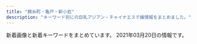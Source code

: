 ```yaml
---
title: "錦糸町・亀戸・新小岩"
description: "キーワード別にの巨乳アジアン・チャイナエステ嬢情報をまとめました。"
---
```


新着画像と新着キーワードをまとめています。
2021年03月20日の情報です。

<DmmAffiliateIns />
<KeywordTable
  shops={
    [
    {
        "keywords": {},
        "name": "Cherry",
        "station": "JR\u9326\u7cf8\u753a\u99c5\u5357\u53e3",
        "url": "http://cherry-esthe.com/",
        "img_links": [
            "http://dccompanyqoo10.cafe24.com/tiffany/images/store/store.png",
            "http://dccompanyqoo10.cafe24.com/tiffany/images/common/header.png",
            "http://dccompanyqoo10.cafe24.com/tiffany/images/top/store_bg.png"
        ]
    },
    {
        "name": "\u685c\u82b1",
        "station": "JR\u4e80\u6238\u99c5\u5317\u53e3",
        "url": "http://yukinosakura.tyo.cm/",
        "keywords": {
            "D": 24,
            "C": 18,
            "83": 6,
            "85": 12,
            "86": 12
        },
        "img_links": [
            "http://yukinosakura.tyo.cm/images/room2.jpg",
            "http://yukinosakura.tyo.cm/images/room3.jpg",
            "http://yukinosakura.a2.webnavi.work/upload/sites/72/2020/04/2020040708052353.jpg",
            "http://yukinosakura.tyo.cm/images/s_news.jpg",
            "http://yukinosakura.tyo.cm/images/room4.jpg",
            "http://yukinosakura.tyo.cm/images/mobile.jpg",
            "http://yukinosakura.a2.webnavi.work/upload/sites/72/2020/04/2020040708052434.jpg",
            "http://yukinosakura.tyo.cm/images/top.jpg",
            "http://yukinosakura.a2.webnavi.work/upload/sites/72/2020/04/2020040708052241.jpg",
            "http://yukinosakura.tyo.cm/images/s_shedule.jpg",
            "http://yukinosakura.a2.webnavi.work/upload/sites/72/2020/04/2020040708052118.jpg",
            "http://yukinosakura.a2.webnavi.work/upload/sites/72/2020/04/2020040708052456.jpg",
            "http://yukinosakura.tyo.cm/images/s_staff.jpg",
            "http://yukinosakura.tyo.cm/images/room1.jpg"
        ]
    },
    {
        "img_links": [
            "https://iyashinoizumi.com/wp-content/uploads/0731EF09-7405-4B36-8468-B17A307EB894-197x300.jpeg",
            "https://iyashinoizumi.com/wp-content/uploads/7208DC4D-6E47-49CE-B1C0-3607E54E114B.jpeg",
            "https://iyashinoizumi.com/wp-content/uploads/rin.jpg",
            "https://iyashinoizumi.com/wp-content/uploads/2019/06/50CD669B-0FFA-4734-B898-EB3D53E95C21.jpeg",
            "https://iyashinoizumi.com/wp-content/uploads/2019/06/43D6BE9C-43F6-45C2-95E5-E775CE725D67.jpeg",
            "https://iyashinoizumi.com/wp-content/uploads/0731EF09-7405-4B36-8468-B17A307EB894-e1579436226478.jpeg",
            "https://iyashinoizumi.com/wp-content/uploads/7208DC4D-6E47-49CE-B1C0-3607E54E114B-210x300.jpeg",
            "https://iyashinoizumi.com/wp-content/uploads/5AA02D30-2C43-42C1-BE02-48E5A5C27E91-226x300.jpeg",
            "https://iyashinoizumi.com/wp-content/uploads/9B89E764-B754-425D-A9AC-BB5566FA6AC4-270x300.jpeg",
            "https://iyashinoizumi.com/wp-content/uploads/2019/06/001.jpg",
            "https://iyashinoizumi.com/wp-content/uploads/9B89E764-B754-425D-A9AC-BB5566FA6AC4.jpeg",
            "https://iyashinoizumi.com/wp-content/uploads/2019/06/momoko1.jpg",
            "https://iyashinoizumi.com/wp-content/uploads/2019/06/5293C707-270F-4802-8168-1493DA07DDAE.jpeg",
            "https://iyashinoizumi.com/wp-content/uploads/5AA02D30-2C43-42C1-BE02-48E5A5C27E91.jpeg",
            "https://iyashinoizumi.com/wp-content/uploads/0731EF09-7405-4B36-8468-B17A307EB894.jpeg",
            "https://iyashinoizumi.com/wp-content/uploads/hiruwari.png",
            "https://iyashinoizumi.com/wp-content/uploads/2019/06/2DD3549C-F937-441D-B0E3-E26520ACFABD-e1559410733851.jpeg"
        ],
        "station": "JR\u9326\u7cf8\u753a\u99c5\u5317\u53e3",
        "name": "\u7652\u3057\u306e\u6cc9",
        "keywords": {
            "\u30bb\u30af\u30b7\u30fc": 2
        },
        "url": "https://iyashinoizumi.com/"
    },
    {
        "url": "http://mori.me-es.com/",
        "station": "JR\u65b0\u5c0f\u5ca9\u99c5\u5317\u53e3",
        "name": "\u68ee",
        "img_links": [
            "http://mori.me-es.com/images/index_08.jpg",
            "http://mori.me-es.com/girls/01.jpg",
            "http://mori.me-es.com/images/info_15.jpg",
            "http://mori.me-es.com/girls/02.jpg",
            "http://mori.me-es.com/girls/00.jpg",
            "http://mori.me-es.com/images/index_30.jpg",
            "http://mori.me-es.com/girls/05.jpg",
            "http://mori.me-es.com/images/index_16.jpg",
            "http://mori.me-es.com/images/index_18.jpg",
            "http://mori.me-es.com/images/rec_15.jpg",
            "http://mori.me-es.com/girls/06.jpg",
            "http://mori.me-es.com/girls/03.jpg",
            "http://mori.me-es.com/images/index_12.jpg",
            "http://mori.me-es.com/images/index_01.jpg",
            "http://mori.me-es.com/images/index_26.jpg",
            "http://mori.me-es.com/girls/04.jpg",
            "http://mori.me-es.com/images/index_24.jpg",
            "http://mori.me-es.com/images/index_19.jpg",
            "http://mori.me-es.com/images/staff_15.jpg",
            "http://mori.me-es.com/images/index_21.jpg",
            "http://mori.me-es.com/images/index_28.jpg",
            "http://mori.me-es.com/images/index_03.jpg",
            "http://mori.me-es.com/girls/04a.jpg",
            "http://mori.me-es.com/images/index_09.jpg",
            "http://mori.me-es.com/images/index_07.jpg",
            "http://mori.me-es.com/girls/07.jpg",
            "http://mori.me-es.com/images/index_25.jpg",
            "http://mori.me-es.com/images/index_15.jpg",
            "http://mori.me-es.com/images/index_13.jpg",
            "http://mori.me-es.com/images/rec.jpg",
            "http://mori.me-es.com/images/index_04.jpg",
            "http://mori.me-es.com/images/index_22.jpg",
            "http://mori.me-es.com/images/index_17.jpg",
            "http://mori.me-es.com/images/index_06.jpg",
            "http://mori.me-es.com/images/index_05.jpg",
            "http://mori.me-es.com/images/index_27.jpg",
            "http://mori.me-es.com/images/sub_28.jpg",
            "http://mori.me-es.com/images/index_02.jpg",
            "http://mori.me-es.com/images/index_20.jpg",
            "http://mori.me-es.com/girls/08.jpg",
            "http://mori.me-es.com/girls/08a.jpg",
            "http://mori.me-es.com/images/info.jpg",
            "http://mori.me-es.com/images/index_10.jpg",
            "http://mori.me-es.com/images/index_29.jpg"
        ],
        "keywords": {
            "88": 1,
            "86": 3,
            "85": 3,
            "87": 1,
            "C": 7,
            "90": 1
        }
    },
    {
        "station": "JR\u9326\u7cf8\u753a\u99c5\u5317\u53e3",
        "url": "https://kinshicho-mensesthe.net/",
        "keywords": {
            "87": 28,
            "86": 28,
            "C": 70,
            "89": 14,
            "85": 98,
            "88": 14,
            "E": 14,
            "83": 14,
            "D": 126,
            "92": 14
        },
        "img_links": [
            "https://kinshicho-mensesthe.net/staff2/yuki-l1.jpg",
            "https://kinshicho-mensesthe.net/room/1-s.jpg",
            "https://kinshicho-mensesthe.net/room/5-l.jpg",
            "https://kinshicho-mensesthe.net/staff2/sakura-l2.jpg",
            "https://kinshicho-mensesthe.net/staff2/yuki-s1.jpg",
            "https://kinshicho-mensesthe.net/staff2/moe-s1.jpg",
            "https://kinshicho-mensesthe.net/button/home.png",
            "https://kinshicho-mensesthe.net/images/footer-l.png",
            "https://kinshicho-mensesthe.net/staff2/yumi-l1.jpg",
            "https://kinshicho-mensesthe.net/room/3-s.jpg",
            "https://kinshicho-mensesthe.net/staff2/yumi-s1.jpg",
            "https://kinshicho-mensesthe.net/images/flower.png",
            "https://kinshicho-mensesthe.net/room/5-s.jpg",
            "https://kinshicho-mensesthe.net/room/2-l.jpg",
            "https://kinshicho-mensesthe.net/staff2/satomi-s1.jpg",
            "https://kinshicho-mensesthe.net/staff2/kiki-s1.jpg",
            "https://kinshicho-mensesthe.net/staff2/sora-l1.jpg",
            "https://kinshicho-mensesthe.net/room/esthe3.jpg",
            "https://kinshicho-mensesthe.net/staff2/sera-l1.jpg",
            "https://kinshicho-mensesthe.net/staff2/saki-l1.jpg",
            "https://kinshicho-mensesthe.net/mens-esthe-massage/2020/10/17/moe-s1.jpg",
            "https://kinshicho-mensesthe.net/button/blog.png",
            "https://kinshicho-mensesthe.net/room/4-l.jpg",
            "https://kinshicho-mensesthe.net/button/staff.png",
            "https://kinshicho-mensesthe.net/staff2/rui-l1.jpg",
            "https://kinshicho-mensesthe.net/images/camp.png",
            "https://kinshicho-mensesthe.net/images/qrcode.png",
            "https://kinshicho-mensesthe.net/staff2/mai-l1.jpg",
            "https://kinshicho-mensesthe.net/staff2/haruka-s1.jpg",
            "https://kinshicho-mensesthe.net/staff2/saki-s1.jpg",
            "https://kinshicho-mensesthe.net/room/esthe1.jpg",
            "https://kinshicho-mensesthe.net/mens-esthe-massage/2020/02/06/satomi-s1.jpg",
            "https://kinshicho-mensesthe.net/staff2/rika-l1.jpg",
            "https://kinshicho-mensesthe.net/staff2/rika-s1.jpg",
            "https://kinshicho-mensesthe.net/staff2/kokomi-l1.jpg",
            "https://kinshicho-mensesthe.net/room/2-s.jpg",
            "https://kinshicho-mensesthe.net/room/6-s.jpg",
            "https://kinshicho-mensesthe.net/staff2/rui-s1.jpg",
            "https://kinshicho-mensesthe.net/room/6-l.jpg",
            "https://kinshicho-mensesthe.net/images/header3.png",
            "https://kinshicho-mensesthe.net/staff2/mai-s1.jpg",
            "https://kinshicho-mensesthe.net/staff2/haruka-l1.jpg",
            "https://kinshicho-mensesthe.net/room/3-l.jpg",
            "https://kinshicho-mensesthe.net/staff2/sera-s1.jpg",
            "https://kinshicho-mensesthe.net/mens-esthe-massage/2020/02/06/sora-s1.jpg",
            "https://kinshicho-mensesthe.net/room/4-s.jpg",
            "https://kinshicho-mensesthe.net/mens-esthe-massage/2020/01/22/yuki-s1.jpg",
            "https://kinshicho-mensesthe.net/images/main-sp.jpg",
            "https://kinshicho-mensesthe.net/images/footer-r.png",
            "https://kinshicho-mensesthe.net/staff2/kiki-l1.jpg",
            "https://kinshicho-mensesthe.net/staff2/sora-s1.jpg",
            "https://kinshicho-mensesthe.net/staff2/kokomi-s1.jpg",
            "https://kinshicho-mensesthe.net/staff2/yuka-s1.jpg",
            "https://kinshicho-mensesthe.net/room/1-l.jpg",
            "https://kinshicho-mensesthe.net/images/clear.png",
            "https://kinshicho-mensesthe.net/room/esthe2.jpg",
            "https://kinshicho-mensesthe.net/staff2/sakura-s2.jpg",
            "https://kinshicho-mensesthe.net/images/main1.jpg",
            "https://kinshicho-mensesthe.net/staff2/satomi-l1.jpg"
        ],
        "name": "KIRARA"
    },
    {
        "keywords": {
            "90": 1,
            "87": 1,
            "85": 1,
            "95": 2,
            "89": 1,
            "86": 2,
            "92": 1
        },
        "name": "\u7f8e\u697d",
        "img_links": [
            "http://y-rlx.net/images/index_16.png",
            "http://y-rlx.net/girl/05.jpg",
            "http://y-rlx.net/images/rec_16.jpg",
            "http://y-rlx.net/images/staff_16.jpg",
            "http://y-rlx.net/images/index_13.jpg",
            "http://y-rlx.net/girl/09a.jpg",
            "http://y-rlx.net/images/acc_tit01.jpg",
            "http://y-rlx.net/images/index_10.jpg",
            "http://y-rlx.net/girl/03.jpg",
            "http://y-rlx.net/girl/01.jpg",
            "http://y-rlx.net/images/index_21.jpg",
            "http://y-rlx.net/images/sys_16.jpg",
            "http://y-rlx.net/images/02.png",
            "http://y-rlx.net/images/01.png",
            "http://y-rlx.net/images/line.jpg",
            "http://y-rlx.net/images/index_23.jpg",
            "http://y-rlx.net/girl/05a.jpg",
            "http://y-rlx.net/images/index_06.png",
            "http://y-rlx.net/images/index_09.jpg",
            "http://y-rlx.net/images/index_02.png",
            "http://y-rlx.net/images/sys.jpg",
            "http://y-rlx.net/images/index_12.jpg",
            "http://y-rlx.net/girl/00.jpg",
            "http://y-rlx.net/girl/07.jpg",
            "http://y-rlx.net/girl/p01.jpg",
            "http://y-rlx.net/girl/010.jpg",
            "http://y-rlx.net/images/info.png",
            "http://y-rlx.net/images/acc_16.jpg",
            "http://y-rlx.net/images/index_19.png",
            "http://y-rlx.net/girl/010a.jpg",
            "http://y-rlx.net/girl/03a.jpg",
            "http://y-rlx.net/images/index_07.png",
            "http://y-rlx.net/images/index_08.jpg",
            "http://y-rlx.net/images/rex_16.jpg",
            "http://y-rlx.net/images/acc_tit03.jpg",
            "http://y-rlx.net/images/index_11.jpg",
            "http://y-rlx.net/girl/09.jpg",
            "http://y-rlx.net/images/index_04.png",
            "http://y-rlx.net/girl/07a.jpg",
            "http://y-rlx.net/images/03.png",
            "http://y-rlx.net/images/index_14.png",
            "http://y-rlx.net/girl/08.jpg",
            "http://y-rlx.net/girl/06.jpg",
            "http://y-rlx.net/girl/02.jpg",
            "http://y-rlx.net/images/acc_tit.jpg",
            "http://y-rlx.net/images/rec.jpg"
        ],
        "url": "http://y-rlx.net/",
        "station": "JR\u65b0\u5c0f\u5ca9\u99c5\u5357\u53e3"
    },
    {
        "name": "\u3088\u308d\u3053\u3073",
        "keywords": {},
        "img_links": [
            "http://k-yorocobi.com/pic/pic2.jpg",
            "http://k-yorocobi.com/pic/pic4.jpg",
            "http://k-yorocobi.com/staff/s-emi.jpg",
            "http://k-yorocobi.com/staff/s-tika.jpg",
            "http://k-yorocobi.com/images/c-interior.png",
            "http://k-yorocobi.com/images/c-staff.png",
            "http://k-yorocobi.com/images/b-mobile.png",
            "http://k-yorocobi.com/staff/s-rina.jpg",
            "http://k-yorocobi.com/staff/s-yuyu.jpg",
            "http://k-yorocobi.com/images/bill.jpg",
            "http://k-yorocobi.com/images/c-top.png",
            "http://k-yorocobi.com/images/bar-cam.png",
            "http://k-yorocobi.com/images/bar-staff.png",
            "http://k-yorocobi.com/pic/pic1.jpg",
            "http://k-yorocobi.com/images/b-awaawa.png",
            "http://k-yorocobi.com/images/bar-pickup.png",
            "http://k-yorocobi.com/images/b-movie.png",
            "http://k-yorocobi.com/images/bar-interior.png",
            "http://k-yorocobi.com/images/bar-news.png",
            "http://k-yorocobi.com/images/footer.png",
            "http://k-yorocobi.com/pic/pic3.jpg",
            "http://k-yorocobi.com/images/b-tel.png"
        ],
        "station": "JR\u9326\u7cf8\u753a\u99c5\u5317\u53e3",
        "url": "http://k-yorocobi.com/"
    },
    {
        "url": "http://sentsubaki.asia/",
        "keywords": {},
        "name": "\u5343\u693f",
        "img_links": [
            "https://www.colorfulbox.jp/common/img/bnr/colorfulbox_bnr01.png",
            "http://sentsubaki.asia/img/img01.png"
        ],
        "station": "JR\u4e80\u6238\u99c5\u6771\u53e3"
    },
    {
        "name": "\u30b9\u30c1\u30e5\u30ef\u306e\u30b9\u30de\u30a4\u30eb",
        "keywords": {
            "C": 7
        },
        "img_links": [
            "http://kinshicho-es.xyz/images/left1_2_02.jpg",
            "http://kinshicho-es.xyz/images/g3.jpg",
            "http://kinshicho-es.xyz/images/news-tit1.jpg",
            "http://kinshicho-es.xyz/images/kanban.jpg",
            "http://kinshicho-es.xyz/images/g2.jpg",
            "http://kinshicho-es.xyz/images/top.jpg",
            "http://kinshicho-es.xyz/images/top1.jpg",
            "http://kinshicho-es.xyz/images/g5.jpg",
            "http://kinshicho-es.xyz/images/g0.jpg",
            "http://kinshicho-es.xyz/images/b2.jpg",
            "http://kinshicho-es.xyz/images/g41.jpg",
            "http://kinshicho-es.xyz/images/r1.jpg",
            "http://kinshicho-es.xyz/images/r2.jpg",
            "http://kinshicho-es.xyz/images/r3.jpg",
            "http://kinshicho-es.xyz/images/r4.jpg",
            "http://kinshicho-es.xyz/images/b1.jpg"
        ],
        "station": "JR\u9326\u7cf8\u753a\u99c5\u5317\u53e3",
        "url": "http://kinshicho-es.xyz/"
    },
    {
        "name": "\u3072\u307e\u308f\u308a",
        "keywords": {
            "D": 4,
            "86": 2,
            "E": 2,
            "87": 4,
            "C": 11
        },
        "url": "http://www.himawari-shinkoiwa.com/",
        "img_links": [
            "http://www.himawari-shinkoiwa.com/img/ttl_news.png",
            "http://www.himawari-shinkoiwa.com/files/003-02.jpg",
            "http://www.himawari-shinkoiwa.com/files/001.jpg",
            "http://www.himawari-shinkoiwa.com/img/move.jpg",
            "http://www.himawari-shinkoiwa.com/files/001-02.jpg",
            "http://www.himawari-shinkoiwa.com/img/btn_blog.png",
            "http://www.himawari-shinkoiwa.com/images/slider/3.jpg",
            "http://www.himawari-shinkoiwa.com/files/002-02.jpg",
            "http://www.himawari-shinkoiwa.com/img/tel.png",
            "http://www.himawari-shinkoiwa.com/files/002.jpg",
            "http://www.himawari-shinkoiwa.com/img/ttl_info.png",
            "http://www.himawari-shinkoiwa.com/img/btn_side_mobile.jpg",
            "http://www.himawari-shinkoiwa.com/files/003.jpg",
            "http://www.himawari-shinkoiwa.com/images/slider/1.jpg",
            "http://www.himawari-shinkoiwa.com/images/line.png",
            "http://www.himawari-shinkoiwa.com/images/slider/2.jpg",
            "http://www.himawari-shinkoiwa.com/img/pickup.jpg",
            "http://www.himawari-shinkoiwa.com/img/ttl_move.png",
            "http://www.himawari-shinkoiwa.com/img/goback.jpg"
        ],
        "station": "JR\u65b0\u5c0f\u5ca9\u99c5\u5357\u53e3"
    },
    {
        "img_links": [
            "http://iyasimori.jpest.net/uploads//sites/37/2021/01/g3-2-150x150.jpg",
            "http://iyasimori.jpest.net/uploads//sites/37/2021/01/r6.jpg",
            "http://iyasimori.jpest.net/uploads//sites/37/2021/01/mobile.png",
            "http://iyasimori.jpest.net/uploads//sites/37/2021/01/a.jpg",
            "http://iyasimori.jpest.net/uploads//sites/37/2021/01/news03.png",
            "http://iyasimori.jpest.net/uploads//sites/37/2021/01/g4-150x150.jpg",
            "http://iyasimori.jpest.net/uploads//sites/37/2021/01/g5.jpg",
            "http://iyasimori.jpest.net/uploads//sites/37/2021/01/g2-2.jpg",
            "http://iyasimori.jpest.net/uploads//sites/37/2021/01/r3-1.jpg",
            "http://iyasimori.jpest.net/uploads//sites/37/2021/01/a2.jpg",
            "http://iyasimori.jpest.net/uploads//sites/37/2021/01/g5-150x150.jpg",
            "http://iyasimori.jpest.net/uploads//sites/37/2021/01/g1-3.jpg",
            "http://iyasimori.jpest.net/uploads//sites/37/2021/01/g3-2.jpg",
            "http://iyasimori.jpest.net/uploads//sites/37/2021/01/top.jpg",
            "http://iyasimori.jpest.net/uploads//sites/37/2021/01/g2-2-150x150.jpg",
            "http://iyasimori.jpest.net/uploads//sites/37/2021/01/g1-3-150x150.jpg",
            "http://iyasimori.jpest.net/uploads//sites/37/2021/01/tite-staff.jpg",
            "http://iyasimori.jpest.net/uploads//sites/37/2021/01/g4.jpg",
            "http://iyasimori.jpest.net/uploads//sites/37/2021/01/r5.jpg",
            "http://iyasimori.jpest.net/uploads//sites/37/2021/01/news01.png",
            "http://iyasimori.jpest.net/uploads//sites/37/2021/01/r4-1.jpg",
            "http://iyasimori.jpest.net/uploads//sites/37/2021/01/bj_03.jpg"
        ],
        "name": "\u7652\u3057\u306e\u68ee",
        "station": "\u9752\u7825\u99c5",
        "keywords": {},
        "url": "http://iyasimori.jpest.net/"
    },
    {
        "station": "JR\u5c0f\u5ca9\u99c5\u5317\u53e3",
        "img_links": [
            "http://mariabella.ies.fun/images/mobile.jpg",
            "http://mariabella.ies.fun/images/ac2.jpg",
            "http://mariabella.ies.fun/images/r06.jpg",
            "http://mariabella.ies.fun/photos/sites/45/2020/01/2020012420100278.jpeg",
            "http://mariabella.ies.fun/images/ac3.jpg",
            "http://mariabella.ies.fun/images/info.jpg",
            "http://mariabella.ies.fun/images/r09.jpg",
            "http://mariabella.ies.fun/images/r01.jpg",
            "http://mariabella.ies.fun/photos/sites/45/2019/09/2019092717170772.jpeg",
            "http://mariabella.ies.fun/images/r05.jpg",
            "http://mariabella.ies.fun/images/r04.jpg",
            "http://mariabella.ies.fun/images/top.png",
            "http://mariabella.ies.fun/images/ac1.jpg",
            "http://mariabella.ies.fun/images/r07.jpg",
            "http://mariabella.ies.fun/images/news.jpg",
            "http://mariabella.ies.fun/images/pick.jpg",
            "http://mariabella.ies.fun/images/s-staff.jpg",
            "http://mariabella.ies.fun/photos/sites/45/2018/06/2018062706422857.jpg",
            "http://mariabella.ies.fun/images/s-recriut.jpg",
            "http://mariabella.ies.fun/images/r03.jpg",
            "http://mariabella.ies.fun/images/mobile1.jpg",
            "http://mariabella.ies.fun/photos/sites/45/2019/09/2019091016323921.jpeg",
            "http://mariabella.ies.fun/images/r02.jpg"
        ],
        "keywords": {
            "E": 3,
            "\u30bb\u30af\u30b7\u30fc": 3
        },
        "name": "\u30de\u30ea\u30a2\u30d9\u30fc\u30e9",
        "url": "http://mariabella.ies.fun/"
    },
    {
        "img_links": [
            "http://aria.tokyo-relaxtime.asia/img/cast/nana-03.jpg",
            "http://aria.tokyo-relaxtime.asia/img/cast/coco-01.jpg",
            "http://aria.tokyo-relaxtime.asia/img/cast/aki-03.jpg",
            "http://aria.tokyo-relaxtime.asia/img/slick/st-5.jpg",
            "http://aria.tokyo-relaxtime.asia/img/cast/apple-03.jpg",
            "http://aria.tokyo-relaxtime.asia/img/cast/rina-01.jpg",
            "http://aria.tokyo-relaxtime.asia/img/cast/nana-01.jpg",
            "http://aria.tokyo-relaxtime.asia/img/cast/coco-02.jpg",
            "http://aria.tokyo-relaxtime.asia/img/cast/risa-03.jpg",
            "http://aria.tokyo-relaxtime.asia/img/cast/yumi-02.jpg",
            "http://aria.tokyo-relaxtime.asia/img/cast/yuri-03.jpg",
            "http://aria.tokyo-relaxtime.asia/img/cast/miki-04.jpg",
            "http://aria.tokyo-relaxtime.asia/img/cast/yaya-01.jpg",
            "http://aria.tokyo-relaxtime.asia/img/cast/aya-04.jpg",
            "http://aria.tokyo-relaxtime.asia/img/cast/coco-04.jpg",
            "http://aria.tokyo-relaxtime.asia/img/cast/risa-04.jpg",
            "http://aria.tokyo-relaxtime.asia/img/slick/st-4.jpg",
            "http://aria.tokyo-relaxtime.asia/img/cast/rina-03.jpg",
            "http://aria.tokyo-relaxtime.asia/img/cast/nana-04.jpg",
            "http://aria.tokyo-relaxtime.asia/img/cast/aya-03.jpg",
            "http://aria.tokyo-relaxtime.asia/img/cast/miki-02.jpg",
            "http://aria.tokyo-relaxtime.asia/img/cast/risa-02.jpg",
            "http://aria.tokyo-relaxtime.asia/img/cast/coco-03.jpg",
            "http://aria.tokyo-relaxtime.asia/img/cast/apple-01.jpg",
            "http://aria.tokyo-relaxtime.asia/img/cast/yuri-01.jpg",
            "http://aria.tokyo-relaxtime.asia/img/cast/rina-04.jpg",
            "http://aria.tokyo-relaxtime.asia/img/cast/rina-02.jpg",
            "http://aria.tokyo-relaxtime.asia/img/cast/aya-02.jpg",
            "http://aria.tokyo-relaxtime.asia/img/interior/corridor-1.jpg",
            "http://aria.tokyo-relaxtime.asia/img/cast/aya-01.jpg",
            "http://aria.tokyo-relaxtime.asia/img/cast/miki-03.jpg",
            "http://aria.tokyo-relaxtime.asia/img/cast/apple-04.jpg",
            "http://aria.tokyo-relaxtime.asia/img/cast/aki-02.jpg",
            "http://aria.tokyo-relaxtime.asia/img/cast/nana-02.jpg",
            "http://aria.tokyo-relaxtime.asia/img/cast/aki-01.jpg",
            "http://aria.tokyo-relaxtime.asia/img/cast/yumi-03.jpg",
            "http://aria.tokyo-relaxtime.asia/img/cast/yumi-04.jpg",
            "http://aria.tokyo-relaxtime.asia/img/cast/yuri-04.jpg",
            "http://aria.tokyo-relaxtime.asia/img/interior/lobby-1.jpg",
            "http://aria.tokyo-relaxtime.asia/img/slick/st-2.jpg",
            "http://aria.tokyo-relaxtime.asia/img/cast/yaya-03.jpg",
            "http://aria.tokyo-relaxtime.asia/img/cast/yaya-02.jpg",
            "http://aria.tokyo-relaxtime.asia/img/cast/yaya-04.jpg",
            "http://aria.tokyo-relaxtime.asia/img/cast/miki-01.jpg",
            "http://aria.tokyo-relaxtime.asia/img/cast/apple-02.jpg",
            "http://aria.tokyo-relaxtime.asia/img/slick/st-3.jpg",
            "http://aria.tokyo-relaxtime.asia/img/cast/aki-04.jpg",
            "http://aria.tokyo-relaxtime.asia/img/cast/risa-01.jpg",
            "http://aria.tokyo-relaxtime.asia/img/cast/yumi-01.jpg",
            "http://aria.tokyo-relaxtime.asia/img/slick/st-1.jpg"
        ],
        "keywords": {},
        "station": "JR\u5c0f\u5ca9\u99c5\u5317\u53e3",
        "name": "Aria\uff5e\u30a2\u30ea\u30a2\uff5e",
        "url": "http://aria.tokyo-relaxtime.asia/"
    },
    {
        "url": "http://biwert.xyz/",
        "name": "\u4e00\u6642",
        "img_links": [
            "http://biwert.xyz/templets/default/picture/head.jpg",
            "http://biwert.xyz/uploads/201006/1-2010061A941445.jpg",
            "http://biwert.xyz/templets/default/picture/news.jpg",
            "http://biwert.xyz/uploads/201003/1-2010031G35C32.jpg",
            "http://biwert.xyz/uploads/201003/1-2010031G3421X.jpg",
            "http://biwert.xyz/uploads/201003/1-2010031G432629.jpg",
            "http://biwert.xyz/templets/default/picture/staff_t.jpg",
            "http://biwert.xyz/uploads/201003/1-2010031G415110.jpg",
            "http://biwert.xyz/templets/default/picture/rec1.png",
            "http://biwert.xyz/images/1-1P621101232H4.png",
            "http://biwert.xyz/uploads/allimg/180620/1-1P6201013133b.jpg",
            "http://biwert.xyz/uploads/201007/1-20100G4464b26.jpg",
            "http://biwert.xyz/uploads/180620/1-1P62010154K00.png",
            "http://biwert.xyz/uploads/180620/1-1P620101629244.png",
            "http://biwert.xyz/uploads/180620/1-1P62010193X63.jpg",
            "http://biwert.xyz/templets/default/picture/interior_t.jpg",
            "http://biwert.xyz/uploads/allimg/180620/1-1P620101640O8.png",
            "http://biwert.xyz/uploads/201006/1-2010061F032C0.jpg",
            "http://biwert.xyz/uploads/201109/1-201109141105216.jpg"
        ],
        "station": "JR\u5c0f\u5ca9\u99c5\u5317\u53e3",
        "keywords": {
            "E": 18,
            "G": 9
        }
    },
    {
        "name": "Angel\u2019s Smile",
        "url": "http://www.hu-wa.work/",
        "station": "JR\u5c0f\u5ca9\u99c5\u5357\u53e3",
        "keywords": {},
        "img_links": [
            "http://www.hu-wa.work/img/yuna1.jpg",
            "http://www.hu-wa.work/img/kaori1.jpg",
            "http://www.hu-wa.work/images/8.png",
            "http://www.hu-wa.work/img/maya1.jpg",
            "http://www.hu-wa.work/img/miki1.jpg",
            "http://www.hu-wa.work/staff/miki.jpg",
            "http://www.hu-wa.work/img/natu2.jpg",
            "http://www.hu-wa.work/images/ta.jpg",
            "http://www.hu-wa.work/staff/natu.jpg",
            "http://www.hu-wa.work/images/s1.png",
            "http://www.hu-wa.work/images/sys.png",
            "http://www.hu-wa.work/images/4.png",
            "http://www.hu-wa.work/images/7.png",
            "http://www.hu-wa.work/images/5.png",
            "http://www.hu-wa.work/images/head.jpg",
            "http://www.hu-wa.work/images/news.png",
            "http://www.hu-wa.work/staff/maya.jpg",
            "http://www.hu-wa.work/images/6.png",
            "http://www.hu-wa.work/images/tel.jpg",
            "http://www.hu-wa.work/images/3.png",
            "http://www.hu-wa.work/img/natu1.jpg",
            "http://www.hu-wa.work/staff/ayumi.jpg",
            "http://www.hu-wa.work/img/mimi1.jpg",
            "http://www.hu-wa.work/img/ayumi1.jpg",
            "http://www.hu-wa.work/images/staff_t.jpg",
            "http://www.hu-wa.work/images/interior_t.jpg",
            "http://www.hu-wa.work/staff/yuna.jpg",
            "http://www.hu-wa.work/images/int2.png",
            "http://www.hu-wa.work/images/int1.png",
            "http://www.hu-wa.work/images/2.png",
            "http://www.hu-wa.work/staff/mimi.jpg",
            "http://www.hu-wa.work/img/mimi2.jpg",
            "http://www.hu-wa.work/staff/kaori.jpg"
        ]
    },
    {
        "keywords": {},
        "url": "http://shizuku2009.com/",
        "station": "\u9752\u7825\u99c5A2\u51fa\u53e3",
        "img_links": [
            "http://shizuku2009.com/images/index_05.jpg",
            "http://shizuku2009.com/images/index_13.jpg",
            "http://shizuku2009.com/images/index_09.jpg",
            "http://shizuku2009.com/images/index_19.jpg",
            "http://shizuku2009.com/images/index_06.jpg",
            "http://shizuku2009.com/staff/4/1.jpg",
            "http://shizuku2009.com/images/index_15.jpg",
            "http://shizuku2009.com/images/staff_12.jpg",
            "http://shizuku2009.com/images/index_02.jpg",
            "http://shizuku2009.com/images/index_08.jpg",
            "http://shizuku2009.com/images/index_07.jpg",
            "http://shizuku2009.com/images/index_14.jpg",
            "http://shizuku2009.com/staff/3/1.jpg",
            "http://shizuku2009.com/images/staff_15.jpg",
            "http://shizuku2009.com/images/index_04.jpg",
            "http://shizuku2009.com/staff/5/1.jpg",
            "http://shizuku2009.com/staff/2/1.jpg",
            "http://shizuku2009.com/staff/6/1.jpg",
            "http://shizuku2009.com/images/index_17.jpg",
            "http://shizuku2009.com/images/index_20.jpg",
            "http://shizuku2009.com/staff/1/1.jpg",
            "http://shizuku2009.com/images/index_10.jpg",
            "http://shizuku2009.com/images/service_13.jpg"
        ],
        "name": "\u79cb"
    },
    {
        "station": "JR\u5c0f\u5ca9\u99c5\u5357\u53e3",
        "url": "http://thaipataya.chm.jp/",
        "img_links": [
            "https://chm.jp/domains1/thaipataya/myimg/imgcom37665_sp.jpg",
            "https://chm.jp/domains1/thaipataya/myimg/imgcom37726_sp.png",
            "https://chm.jp/domains1/thaipataya/myimg/imgcom36578_sp.jpg",
            "https://chm.jp/domains1/thaipataya/myimg/imgcom37717_sp.jpg",
            "https://chm.jp/domains1/thaipataya/myimg/imgcom37740_sp.png",
            "https://chm.jp/sozai/0_4999/bn112_sp.png",
            "https://chm.jp/domains1/thaipataya/myimg/imgcom37666_sp.jpg",
            "https://chm.jp/domains1/thaipataya/myimg/imgcom36635_sp.jpg",
            "https://chm.jp/domains1/thaipataya/myimg/imgcom36604_sp.jpg",
            "https://chm.jp/domains1/thaipataya/myimg/imgcom36567_sp.jpg",
            "https://chm.jp/domains1/thaipataya/myimg/imgcom37359_sp.jpg",
            "https://chm.jp/domains1/thaipataya/myimg/imgcom37358_sp.jpg",
            "https://chm.jp/domains1/thaipataya/myimg/imgcom37653_sp.jpg",
            "https://chm.jp/domains1/thaipataya/myimg/imgcom37357_sp.jpg",
            "https://chm.jp/domains1/thaipataya/myimg/imgcom36577_sp.jpg",
            "https://chm.jp/domains1/thaipataya/myimg/imgcom36636_sp.jpg",
            "https://chm.jp/domains1/thaipataya/myimg/imgcom37660_sp.png",
            "https://chm.jp/domains1/thaipataya/myimg/imgcom37656_sp.jpg",
            "https://chm.jp/domains1/thaipataya/myimg/imgcom37840_sp.jpg",
            "https://chm.jp/domains1/thaipataya/myimg/imgcom37356_sp.jpg",
            "https://chm.jp/domains1/thaipataya/myimg/imgcom37174_sp.png",
            "https://chm.jp/domains1/thaipataya/myimg/imgcom36614_sp.jpg",
            "https://chm.jp/domains1/thaipataya/myimg/imgcom36575_sp.jpg",
            "https://chm.jp/domains1/thaipataya/myimg/imgcom36581_sp.jpg",
            "https://chm.jp/domains1/thaipataya/myimg/imgcom36606_sp.jpg",
            "https://chm.jp/domains1/thaipataya/myimg/imgcom36619_sp.jpg",
            "https://chm.jp/domains1/thaipataya/myimg/imgcom37734_sp.png",
            "https://chm.jp/domains1/thaipataya/myimg/imgcom37913_sp.jpg",
            "https://chm.jp/domains1/thaipataya/myimg/imgcom36565_sp.jpg",
            "https://chm.jp/domains1/thaipataya/myimg/imgcom36618_sp.png",
            "https://chm.jp/domains1/thaipataya/myimg/imgcom37669_sp.jpg",
            "https://chm.jp/domains1/thaipataya/myimg/imgcom37718_sp.jpg",
            "https://chm.jp/domains1/thaipataya/myimg/imgcom37727_sp.png",
            "https://chm.jp/domains1/thaipataya/myimg/imgcom37891_sp.jpg",
            "https://chm.jp/domains1/thaipataya/myimg/imgcom37663_sp.jpg",
            "https://chm.jp/domains1/thaipataya/myimg/imgcom37664_sp.png",
            "https://chm.jp/domains1/thaipataya/myimg/imgcom37834_sp.jpg",
            "https://chm.jp/domains1/thaipataya/myimg/imgcom37668_sp.png",
            "https://chm.jp/domains1/thaipataya/myimg/imgcom36633_sp.jpg",
            "https://chm.jp/domains1/thaipataya/myimg/imgcom37839_sp.jpg",
            "https://chm.jp/domains1/thaipataya/myimg/imgcom37362_sp.png",
            "https://chm.jp/domains1/thaipataya/myimg/imgcom37655_sp.jpg",
            "https://chm.jp/domains1/thaipataya/myimg/imgcom37654_sp.jpg",
            "https://chm.jp/domains1/thaipataya/myimg/imgcom37657_sp.jpg",
            "https://chm.jp/domains1/thaipataya/myimg/imgcom37914_sp.jpg",
            "https://chm.jp/domains1/thaipataya/myimg/imgcom37662_sp.png",
            "https://chm.jp/domains1/thaipataya/myimg/imgcom37361_sp.png",
            "https://chm.jp/domains1/thaipataya/myimg/imgcom37916_sp.jpg",
            "https://chm.jp/domains1/thaipataya/myimg/imgcom37736_sp.png",
            "https://chm.jp/domains1/thaipataya/myimg/imgcom37719_sp.jpg",
            "https://chm.jp/domains1/thaipataya/myimg/imgcom37731_sp.png",
            "https://chm.jp/domains1/thaipataya/myimg/imgcom37732_sp.png",
            "https://chm.jp/domains1/thaipataya/myimg/imgcom37915_sp.jpg",
            "https://chm.jp/domains1/thaipataya/myimg/imgcom37833_sp.jpg",
            "https://chm.jp/domains1/thaipataya/myimg/imgcom37729_sp.png",
            "http://chm.jp/img/linebutton_82x20.png",
            "https://chm.jp/domains1/thaipataya/myimg/imgcom36613_sp.jpg",
            "https://chm.jp/domains1/thaipataya/myimg/imgcom36566_sp.png",
            "https://chm.jp/domains1/thaipataya/myimg/imgcom37710_sp.jpg",
            "https://chm.jp/domains1/thaipataya/myimg/imgcom37172_sp.png",
            "https://chm.jp/domains1/thaipataya/myimg/imgcom37841_sp.jpg",
            "https://chm.jp/domains1/thaipataya/myimg/imgcom37789_sp.png",
            "https://chm.jp/domains1/thaipataya/myimg/slideimg36560_sp.jpg",
            "https://chm.jp/domains1/thaipataya/myimg/imgcom37659_sp.png",
            "https://chm.jp/domains1/thaipataya/myimg/imgcom36605_sp.jpg",
            "https://chm.jp/domains1/thaipataya/myimg/imgcom37730_sp.png",
            "https://chm.jp/domains1/thaipataya/myimg/imgcom37177_sp.png",
            "https://chm.jp/domains1/thaipataya/myimg/imgcom36582_sp.jpg",
            "https://chm.jp/domains1/thaipataya/myimg/slideimg36561_sp.jpg",
            "https://chm.jp/sozai/0_4999/bn122_sp.png",
            "https://chm.jp/domains1/thaipataya/myimg/imgcom37661_sp.png",
            "https://chm.jp/domains1/thaipataya/myimg/imgcom37360_sp.jpg",
            "https://chm.jp/domains1/thaipataya/myimg/imgcom36603_sp.png",
            "https://chm.jp/domains1/thaipataya/myimg/imgcom37733_sp.png",
            "https://chm.jp/domains1/thaipataya/myimg/imgcom37067_sp.png",
            "https://chm.jp/domains1/thaipataya/myimg/imgcom37725_sp.png",
            "https://chm.jp/domains1/thaipataya/myimg/imgcom36634_sp.jpg",
            "https://chm.jp/domains1/thaipataya/myimg/imgcom37667_sp.png",
            "https://chm.jp/domains1/thaipataya/myimg/imgcom37355_sp.jpg",
            "https://chm.jp/domains1/thaipataya/myimg/slideimg36562_sp.jpg",
            "https://chm.jp/domains1/thaipataya/myimg/imgcom37658_sp.png",
            "https://chm.jp/domains1/thaipataya/myimg/imgcom36615_sp.png",
            "https://chm.jp/domains1/thaipataya/myimg/imgcom37068_sp.jpg",
            "https://chm.jp/domains1/thaipataya/myimg/imgcom37728_sp.png",
            "https://chm.jp/domains1/thaipataya/myimg/imgcom36607_sp.jpg",
            "https://chm.jp/domains1/thaipataya/myimg/imgcom36576_sp.jpg",
            "https://chm.jp/domains1/thaipataya/myimg/imgcom37737_sp.png",
            "https://chm.jp/domains1/thaipataya/myimg/imgcom37738_sp.png",
            "https://chm.jp/domains1/thaipataya/myimg/imgcom37739_sp.png"
        ],
        "keywords": {
            "C": 14,
            "\u30bb\u30af\u30b7\u30fc": 1
        },
        "name": "\u30d1\u30bf\u30e4"
    },
    {
        "name": "\u871c\u82b1",
        "url": "http://hani-est.xyz/",
        "img_links": [
            "http://hani-est.xyz/images/new1.jpg",
            "http://hani-est.xyz/images/banna2.jpg",
            "http://hani-est.xyz/images/g4.jpg",
            "http://hani-est.xyz/images/zi-staff.png",
            "http://hani-est.xyz/images/g5.jpg",
            "http://hani-est.xyz/images/g2.jpg",
            "http://hani-est.xyz/images/zi-service.png",
            "http://hani-est.xyz/images/banna1.jpg",
            "http://hani-est.xyz/images/top.jpg",
            "http://hani-est.xyz/images/g6.jpg",
            "http://hani-est.xyz/images/g1.jpg",
            "http://hani-est.xyz/images/zi-pri.png",
            "http://hani-est.xyz/images/zi-newface.png",
            "http://hani-est.xyz/images/a1.jpg",
            "http://hani-est.xyz/images/zi-ao.png",
            "http://hani-est.xyz/images/banna.jpg"
        ],
        "station": "\u897f\u5927\u5cf6\u99c5A1\u51fa\u53e3",
        "keywords": {
            "C": 41,
            "94": 12,
            "E": 12,
            "83": 12,
            "82": 12,
            "\u4e73": 12,
            "90": 24,
            "\u5de8\u4e73": 12
        }
    },
    {
        "img_links": [
            "http://ipidiw.com/relaxnomori/images/tt.jpg",
            "http://ipidiw.com/relaxnomori/images/interior_t.jpg",
            "http://ipidiw.com/relaxnomori/user_data/00000018.jpg",
            "http://ipidiw.com/relaxnomori/images/news.jpg",
            "http://ipidiw.com/relaxnomori/images/tp.png",
            "http://ipidiw.com/relaxnomori/user_data/00000017.jpg",
            "http://ipidiw.com/relaxnomori/images/rem.jpg",
            "http://ipidiw.com/relaxnomori/user_data/00000020.jpg",
            "http://ipidiw.com/relaxnomori/images/mobile.jpg",
            "http://ipidiw.com/relaxnomori/images/interior.png",
            "http://ipidiw.com/relaxnomori/images/staff_t.jpg",
            "http://ipidiw.com/relaxnomori/user_data/00000019.jpg"
        ],
        "station": "\u68ee\u4e0b\u99c5A4\u53e3",
        "url": "http://ipidiw.com/relaxnomori/",
        "name": "\u30ea\u30e9\u30c3\u30af\u30b9\u306e\u68ee",
        "keywords": {
            "86": 1,
            "93": 1,
            "90": 2
        }
    },
    {
        "name": "\u308a\u308a",
        "keywords": {
            "C": 1,
            "D": 3,
            "85": 2
        },
        "url": "http://iyasi-heal.com/",
        "img_links": [
            "http://iyasi-heal.com/staffPhoto/s20200606151251.jpg",
            "http://iyasi-heal.com/staffPhoto/b20190815113117.jpg",
            "http://iyasi-heal.com/images/slider1/01.jpg",
            "http://iyasi-heal.com/staffPhoto/b20191114093407.jpg",
            "http://iyasi-heal.com/images/gallery1.png",
            "http://iyasi-heal.com/js/sliderLine/slide_prev.png",
            "http://iyasi-heal.com/images/returnBtn.png",
            "http://iyasi-heal.com/staffPhoto/s20191114093407.jpg",
            "http://iyasi-heal.com/staffPhoto/s20200606151247.jpg",
            "http://iyasi-heal.com/staffPhoto/s20190815113058.jpg",
            "http://iyasi-heal.com/staffPhoto/s20190815113117.jpg",
            "http://iyasi-heal.com/staffPhoto/b20190815113058.jpg",
            "http://iyasi-heal.com/staffPhoto/s20200606151240.jpg",
            "http://iyasi-heal.com/js/sliderLine/slide_next.png",
            "http://iyasi-heal.com/staffPhoto/s20210312220248.jpg",
            "http://iyasi-heal.com/images/mobile.jpg",
            "http://iyasi-heal.com/staffPhoto/b20210312220248.jpg",
            "http://iyasi-heal.com/images/slider1/03.jpg",
            "http://iyasi-heal.com/staffPhoto/b20200909152230.jpg",
            "http://iyasi-heal.com/staffPhoto/s20200909152230.jpg",
            "http://iyasi-heal.com/images/slider1/02.jpg",
            "http://iyasi-heal.com/staffPhoto/b20200606151240.jpg"
        ],
        "station": "JR\u5c0f\u5ca9\u99c5\u5357\u53e3"
    },
    {
        "img_links": [
            "http://www.o-miyabi.com/s/images/okubokomachi.jpg",
            "http://www.o-miyabi.com/s/uploads/08.jpg",
            "http://www.o-miyabi.com/s/images/t2.jpg",
            "http://www.o-miyabi.com/girl/01.jpg",
            "http://www.o-miyabi.com/s/images/t1.jpg",
            "http://www.o-miyabi.com/s/images/service_01.png",
            "http://www.o-miyabi.com/s/images/slider/3.jpg",
            "http://www.o-miyabi.com/s/images/top_2.jpg",
            "http://www.o-miyabi.com/images/index_18.jpg",
            "http://www.o-miyabi.com/images/index_05.jpg",
            "http://www.o-miyabi.com/s/image/nav_sys.png",
            "http://www.o-miyabi.com/images/upload/thumb/57af63e7ff71466b.jpg",
            "http://www.o-miyabi.com/s/images/service_03.png",
            "http://www.o-miyabi.com/s/images/slider/1.jpg",
            "http://www.o-miyabi.com/images/upload/thumb/0dc07af1006255fa.jpg",
            "http://www.o-miyabi.com/images/index_03.jpg",
            "http://www.o-miyabi.com/images/rec.jpg",
            "http://www.o-miyabi.com/images/index_14.jpg",
            "http://www.o-miyabi.com/s/image/nav_topics.png",
            "http://www.o-miyabi.com/images/upload/thumb/928147996b3538a2.jpg",
            "http://www.o-miyabi.com/s/uploads/02.jpg",
            "http://www.o-miyabi.com/images/index_07.jpg",
            "http://www.o-miyabi.com/s/uploads/07.jpg",
            "http://www.o-miyabi.com/s/image/nav_top.png",
            "http://www.o-miyabi.com/images/rec_09.jpg",
            "http://www.o-miyabi.com/images/upload/thumb/6d7987cae648e809.jpg",
            "http://www.o-miyabi.com/images/upload/thumb/301c9a35b11a384f.jpg",
            "http://www.o-miyabi.com/images/index_10.jpg",
            "http://www.o-miyabi.com/s/image/nav_hotel.png",
            "http://www.o-miyabi.com/s/images/slider/2.jpg",
            "http://www.o-miyabi.com/s/images/tel.png",
            "http://www.o-miyabi.com/s/images/pc.png",
            "http://www.o-miyabi.com/images/upload/thumb/db15ea2226867103.jpg",
            "http://www.o-miyabi.com/images/index_09.jpg",
            "http://www.o-miyabi.com/images/index_02.jpg",
            "http://www.o-miyabi.com/s/image/nav_cast.png",
            "http://www.o-miyabi.com/images/index_19.jpg",
            "http://www.o-miyabi.com/images/index_16.jpg",
            "http://www.o-miyabi.com/s/image/nav_manga.png",
            "http://www.o-miyabi.com/s/images/slider/next.png",
            "http://www.o-miyabi.com/images/staff_09.jpg",
            "http://www.o-miyabi.com/images/upload/thumb/0981f77ac0a1e07f.jpg",
            "http://www.o-miyabi.com/s/images/service_07.png",
            "http://www.o-miyabi.com/images/index_01.jpg",
            "http://www.o-miyabi.com/images/info.jpg",
            "http://www.o-miyabi.com/images/upload/thumb/6fceb6aef71115ac.jpg",
            "http://www.o-miyabi.com/images/info_02.jpg",
            "http://www.o-miyabi.com/s/uploads/06.jpg",
            "http://www.o-miyabi.com/images/upload/thumb/e12bb065f2380463.jpg",
            "http://www.o-miyabi.com/s/images/iphone.png",
            "http://www.o-miyabi.com/images/upload/thumb/1a8371be7358f1df.jpg",
            "http://www.o-miyabi.com/images/index_13.jpg",
            "http://www.o-miyabi.com/images/movie_09.jpg",
            "http://www.o-miyabi.com/s/images/t3.jpg",
            "http://www.o-miyabi.com/s/uploads/03.jpg",
            "http://www.o-miyabi.com/images/index_04.jpg",
            "http://www.o-miyabi.com/images/index_06.jpg",
            "http://www.o-miyabi.com/s/uploads/01.jpg",
            "http://www.o-miyabi.com/images/info_09.jpg",
            "http://www.o-miyabi.com/images/upload/thumb/04d21d82d11bc049.jpg",
            "http://www.o-miyabi.com/images/upload/thumb/72ffa1fb925d394b.jpg",
            "http://www.o-miyabi.com/s/images/slider/prev.png",
            "http://www.o-miyabi.com/images/upload/thumb/51d074f8f9cdb905.jpg",
            "http://www.o-miyabi.com/s/uploads/04.jpg",
            "http://www.o-miyabi.com/images/upload/thumb/7713de024ddc43e7.jpg"
        ],
        "url": "http://www.o-miyabi.com/",
        "name": "\u96c5\u82b3",
        "station": "JR\u65b0\u5c0f\u5ca9\u99c5\u5357\u53e3",
        "keywords": {
            "D": 4,
            "85": 4,
            "89": 6,
            "C": 12,
            "98": 2,
            "86": 2,
            "H": 2,
            "84": 2
        }
    },
    {
        "name": "Piano",
        "station": "JR\u65b0\u5c0f\u5ca9\u99c5\u5357\u53e3",
        "img_links": [
            "https://piano.sweet-relaxation.com/img/cast/miky-02.jpg",
            "https://piano.sweet-relaxation.com/img/cast/miky-01.jpg",
            "https://piano.sweet-relaxation.com/img/cast/aye-04.jpg",
            "https://piano.sweet-relaxation.com/img/cast/nico-01.jpg",
            "https://piano.sweet-relaxation.com/img/cast/aini-02.jpg",
            "https://piano.sweet-relaxation.com/img/cast/coco-04.jpg",
            "https://piano.sweet-relaxation.com/img/interior/int-04.jpg",
            "https://piano.sweet-relaxation.com/img/cast/ai-04.jpg",
            "https://piano.sweet-relaxation.com/img/cast/luna-02.jpg",
            "https://piano.sweet-relaxation.com/img/cast/lili-01.jpg",
            "https://piano.sweet-relaxation.com/img/cast/aki-01.jpg",
            "https://piano.sweet-relaxation.com/img/interior/int-03.jpg",
            "https://piano.sweet-relaxation.com/img/cast/nico-02.jpg",
            "https://piano.sweet-relaxation.com/img/slick/sl-1.jpg",
            "https://piano.sweet-relaxation.com/img/cast/miya-01.jpg",
            "https://piano.sweet-relaxation.com/img/cast/aki-03.jpg",
            "https://piano.sweet-relaxation.com/img/cast/ebi-01.jpg",
            "https://piano.sweet-relaxation.com/img/cast/miky-03.jpg",
            "https://piano.sweet-relaxation.com/img/cast/miya-02.jpg",
            "https://piano.sweet-relaxation.com/img/cast/aini-03.jpg",
            "https://piano.sweet-relaxation.com/img/slick/sl-5.jpg",
            "https://piano.sweet-relaxation.com/img/cast/miya-03.jpg",
            "https://piano.sweet-relaxation.com/img/cast/nana-01.jpg",
            "https://piano.sweet-relaxation.com/img/cast/ebi-03.jpg",
            "https://piano.sweet-relaxation.com/img/cast/luna-04.jpg",
            "https://piano.sweet-relaxation.com/img/cast/aye-03.jpg",
            "https://piano.sweet-relaxation.com/img/interior/int-01.jpg",
            "https://piano.sweet-relaxation.com/img/cast/ebi-04.jpg",
            "https://piano.sweet-relaxation.com/img/cast/coco-01.jpg",
            "https://piano.sweet-relaxation.com/img/cast/ai-02.jpg",
            "https://piano.sweet-relaxation.com/img/cast/nico-03.jpg",
            "https://piano.sweet-relaxation.com/img/interior/int-02.jpg",
            "https://piano.sweet-relaxation.com/img/slick/sl-4.jpg",
            "https://piano.sweet-relaxation.com/img/cast/ai-03.jpg",
            "https://piano.sweet-relaxation.com/img/cast/aki-02.jpg",
            "https://piano.sweet-relaxation.com/img/slick/sl-3.jpg",
            "https://piano.sweet-relaxation.com/img/cast/lili-04.jpg",
            "https://piano.sweet-relaxation.com/img/slick/sl-2.jpg",
            "https://piano.sweet-relaxation.com/img/cast/nana-02.jpg",
            "https://piano.sweet-relaxation.com/img/cast/miky-04.jpg",
            "https://piano.sweet-relaxation.com/img/cast/aye-02.jpg",
            "https://piano.sweet-relaxation.com/img/cast/coco-03.jpg",
            "https://piano.sweet-relaxation.com/img/cast/aini-01.jpg",
            "https://piano.sweet-relaxation.com/img/cast/nana-04.jpg",
            "https://piano.sweet-relaxation.com/img/cast/nana-03.jpg",
            "https://piano.sweet-relaxation.com/img/cast/lili-03.jpg",
            "https://piano.sweet-relaxation.com/img/slick/sl-7.jpg",
            "https://piano.sweet-relaxation.com/img/cast/aki-04.jpg",
            "https://piano.sweet-relaxation.com/img/cast/coco-02.jpg",
            "https://piano.sweet-relaxation.com/img/cast/luna-03.jpg",
            "https://piano.sweet-relaxation.com/img/cast/miya-04.jpg",
            "https://piano.sweet-relaxation.com/img/cast/ai-01.jpg",
            "https://piano.sweet-relaxation.com/img/cast/nico-04.jpg",
            "https://piano.sweet-relaxation.com/img/slick/sl-6.jpg",
            "https://piano.sweet-relaxation.com/img/cast/ebi-02.jpg",
            "https://piano.sweet-relaxation.com/img/cast/lili-02.jpg",
            "https://piano.sweet-relaxation.com/img/cast/aye-01.jpg",
            "https://piano.sweet-relaxation.com/img/cast/luna-01.jpg",
            "https://piano.sweet-relaxation.com/img/cast/aini-04.jpg"
        ],
        "url": "https://piano.sweet-relaxation.com/",
        "keywords": {}
    },
    {
        "url": "http://www.sh-yuki.work/",
        "keywords": {
            "D": 17,
            "89": 2,
            "88": 1,
            "86": 14
        },
        "station": "JR\u5c0f\u5ca9\u99c5\u5317\u53e3",
        "img_links": [
            "http://www.sh-yuki.work/uploads/191028/1-19102Q03S5a4.jpg",
            "http://www.sh-yuki.work/images/end.png",
            "http://www.sh-yuki.work/uploads/200218/1-20021Q3591A57.jpg",
            "http://www.sh-yuki.work/uploads/200618/1-20061Q633094V.jpg",
            "http://www.sh-yuki.work/uploads/200620/1-20062015425B54.jpg",
            "http://www.sh-yuki.work/images/room1.jpg",
            "http://www.sh-yuki.work/uploads/191202/1-191202154021200.jpg",
            "http://www.sh-yuki.work/uploads/191006/1-191006105IM24.jpg",
            "http://www.sh-yuki.work/uploads/210216/1-210216154445506.jpg",
            "http://www.sh-yuki.work/uploads/200713/1-200G3110344421.jpg",
            "http://www.sh-yuki.work/images/room3.jpg",
            "http://www.sh-yuki.work/images/room2.jpg",
            "http://www.sh-yuki.work/uploads/200618/1-20061Q6342Y06.jpg",
            "http://www.sh-yuki.work/uploads/200620/1-200620154311K4.jpg",
            "http://www.sh-yuki.work/uploads/200127/1-20012G02404310.jpg",
            "http://www.sh-yuki.work/uploads/201215/1-201215145153M4.jpg",
            "http://www.sh-yuki.work/images/lanmu3.jpg",
            "http://www.sh-yuki.work/uploads/190105/1-1Z105143R9539.jpg",
            "http://www.sh-yuki.work/images/lanmu4.jpg",
            "http://www.sh-yuki.work/uploads/191021/1-19102116361I39.jpg",
            "http://www.sh-yuki.work/images/room4.jpg",
            "http://www.sh-yuki.work/images/1.jpg",
            "http://www.sh-yuki.work/images/nbj2.jpg",
            "http://www.sh-yuki.work/uploads/191227/1-19122F93911958.jpg",
            "http://www.sh-yuki.work/images/top.png",
            "http://www.sh-yuki.work/images/mobile.jpg",
            "http://www.sh-yuki.work/uploads/210216/1-210216154459443.jpg",
            "http://www.sh-yuki.work/uploads/190105/1-1Z105143940E6.jpg",
            "http://www.sh-yuki.work/uploads/190110/1-1Z110093529363.png",
            "http://www.sh-yuki.work/uploads/200218/1-20021Q359301Q.jpg",
            "http://www.sh-yuki.work/images/lanmu5.jpg",
            "http://www.sh-yuki.work/uploads/200713/1-200G3125135C2.jpg",
            "http://www.sh-yuki.work/images/s_staff.jpg",
            "http://www.sh-yuki.work/images/lanmu2.jpg",
            "http://www.sh-yuki.work/uploads/190105/1-1Z105143921224.jpg",
            "http://www.sh-yuki.work/uploads/191104/1-1911041I124915.jpg",
            "http://www.sh-yuki.work/uploads/191006/1-191006105P61Z.jpg",
            "http://www.sh-yuki.work/uploads/201214/1-201214162100347.jpg",
            "http://www.sh-yuki.work/uploads/190105/1-1Z1051440193X.jpg",
            "http://www.sh-yuki.work/images/s_news.jpg",
            "http://www.sh-yuki.work/uploads/201215/1-201215145200113.jpg",
            "http://www.sh-yuki.work/uploads/201214/1-20121416231WV.jpg",
            "http://www.sh-yuki.work/uploads/200110/1-20011013245Y49.jpg",
            "http://www.sh-yuki.work/uploads/191221/1-191221111A3123.jpg",
            "http://www.sh-yuki.work/uploads/191227/1-19122F94110460.jpg"
        ],
        "name": "\u3086\u304d"
    },
    {
        "url": "http://el-grande.asia/",
        "name": "\u30a8\u30eb\u30b0\u30e9\u30f3\u30c7-elgrande-",
        "station": "JR\u65b0\u5c0f\u5ca9\u99c5\u5357\u53e3",
        "img_links": [
            "http://el-grande.asia/img/cast/mai-01.jpg",
            "http://el-grande.asia/img/cast/misa-01.jpg",
            "http://el-grande.asia/img/cast/aki-03.jpg",
            "http://el-grande.asia/img/cast/mai-04.jpg",
            "http://el-grande.asia/img/btn_twitter.png",
            "http://el-grande.asia/img/cast/baby-02.jpg",
            "http://el-grande.asia/img/cast/mei-01.jpg",
            "http://el-grande.asia/img/cast/haru-01.jpg",
            "http://el-grande.asia/img/interior/lobby-1.jpg",
            "http://el-grande.asia/img/cast/belu-01.jpg",
            "http://el-grande.asia/img/cast/mei-03.jpg",
            "http://el-grande.asia/img/interior/corridor-1.jpg",
            "http://el-grande.asia/img/cast/aki-02.jpg",
            "http://el-grande.asia/img/btn_top.png",
            "http://el-grande.asia/img/cast/rey-01.jpg",
            "http://el-grande.asia/img/cast/aki-01.jpg",
            "http://el-grande.asia/img/cast/lucy-04.jpg",
            "http://el-grande.asia/img/cast/rey-04.jpg",
            "http://el-grande.asia/img/cast/hana-03.jpg",
            "http://el-grande.asia/img/cast/sara-08.jpg",
            "http://el-grande.asia/img/cast/belu-02.jpg",
            "http://el-grande.asia/img/cast/rey-02.jpg",
            "http://el-grande.asia/img/cast/lucy-02.jpg",
            "http://el-grande.asia/img/cast/lucy-01.jpg",
            "http://el-grande.asia/img/interior/shower-4.jpg",
            "http://el-grande.asia/img/cast/ringo-01.jpg",
            "http://el-grande.asia/img/cast/belu-03.jpg",
            "http://el-grande.asia/img/cast/ringo-04.jpg",
            "http://el-grande.asia/img/cast/baby-03.jpg",
            "http://el-grande.asia/img/cast/aki-04.jpg",
            "http://el-grande.asia/img/dagger.png",
            "http://el-grande.asia/img/cast/haru-02.jpg",
            "http://el-grande.asia/img/cast/lucy-03.jpg",
            "http://el-grande.asia/img/cast/belu-04.jpg",
            "http://el-grande.asia/img/cast/ringo-02.jpg",
            "http://el-grande.asia/img/cast/misa-04.jpg",
            "http://el-grande.asia/img/cast/baby-01.jpg",
            "http://el-grande.asia/img/cast/haru-04.jpg",
            "http://el-grande.asia/img/cast/mei-02.jpg",
            "http://el-grande.asia/img/btn_cast.png",
            "http://el-grande.asia/img/cast/haru-03.jpg",
            "http://el-grande.asia/img/btn_interior.png",
            "http://el-grande.asia/img/cast/mei-04.jpg",
            "http://el-grande.asia/img/cast/sara-06.jpg",
            "http://el-grande.asia/img/cast/baby-04.jpg",
            "http://el-grande.asia/img/cast/hana-04.jpg",
            "http://el-grande.asia/img/cast/mai-03.jpg",
            "http://el-grande.asia/img/cast/hana-01.jpg",
            "http://el-grande.asia/img/cast/ringo-03.jpg",
            "http://el-grande.asia/img/cast/sara-05.jpg",
            "http://el-grande.asia/img/cast/hana-02.jpg"
        ],
        "keywords": {}
    },
    {
        "station": "\u4eac\u6210\u7acb\u77f3\u99c5\u5317\u53e3",
        "name": "\u5e78\u305b",
        "keywords": {},
        "url": "http://www.es-royal.click/",
        "img_links": [
            "http://www.es-royal.click/images/sys1.png",
            "http://www.es-royal.click/img/nana1.jpg",
            "http://www.es-royal.click/images/ta.jpg",
            "http://www.es-royal.click/images/6.jpg",
            "http://www.es-royal.click/images/main_footer.jpg",
            "http://www.es-royal.click/images/b3.jpg",
            "http://www.es-royal.click/images/1.jpg",
            "http://www.es-royal.click/images/8.jpg",
            "http://www.es-royal.click/images/int1.png",
            "http://www.es-royal.click/images/4.jpg",
            "http://www.es-royal.click/images/9.jpg",
            "http://www.es-royal.click/images/7.jpg",
            "http://www.es-royal.click/img/momo2.jpg",
            "http://www.es-royal.click/img/momo1.jpg",
            "http://www.es-royal.click/img/mimi1.jpg",
            "http://www.es-royal.click/images/staff_t.jpg",
            "http://www.es-royal.click/images/mobile.jpg",
            "http://www.es-royal.click/img/emi1.jpg",
            "http://www.es-royal.click/img/aya1.jpg",
            "http://www.es-royal.click/images/5.jpg",
            "http://www.es-royal.click/img/miyuki1.jpg",
            "http://www.es-royal.click/images/head.jpg",
            "http://www.es-royal.click/img/ego1.jpg",
            "http://www.es-royal.click/images/main_top.jpg",
            "http://www.es-royal.click/images/news.png",
            "http://www.es-royal.click/images/int2.png",
            "http://www.es-royal.click/images/b1.jpg",
            "http://www.es-royal.click/images/s1.png",
            "http://www.es-royal.click/images/interior_t.jpg",
            "http://www.es-royal.click/images/b2.jpg"
        ]
    },
    {
        "keywords": {},
        "img_links": [
            "http://www.es-raku.link/staff/riri.jpg",
            "http://www.es-raku.link/images/1.jpg",
            "http://www.es-raku.link/images/int1.png",
            "http://www.es-raku.link/images/9.jpg",
            "http://www.es-raku.link/img/lucky1.jpg",
            "http://www.es-raku.link/img/riri1.jpg",
            "http://www.es-raku.link/staff/lucky.jpg",
            "http://www.es-raku.link/images/staff_t.png",
            "http://www.es-raku.link/img/mai1.jpg",
            "http://www.es-raku.link/img/yuki1.jpg",
            "http://www.es-raku.link/images/menu/staff.png",
            "http://www.es-raku.link/images/8.jpg",
            "http://www.es-raku.link/images/menu/top.png",
            "http://www.es-raku.link/staff/ayaka.jpg",
            "http://www.es-raku.link/staff/mai.jpg",
            "http://www.es-raku.link/images/sys1.jpg",
            "http://www.es-raku.link/images/line.png",
            "http://www.es-raku.link/img/kaori1.jpg",
            "http://www.es-raku.link/images/tel.jpg",
            "http://www.es-raku.link/images/r2.jpg",
            "http://www.es-raku.link/images/head.png",
            "http://www.es-raku.link/images/3.jpg",
            "http://www.es-raku.link/images/interior_t.png",
            "http://www.es-raku.link/img/ayaka1.jpg",
            "http://www.es-raku.link/images/2.jpg",
            "http://www.es-raku.link/images/menu/interior.png",
            "http://www.es-raku.link/images/r1.jpg",
            "http://www.es-raku.link/images/news.jpg",
            "http://www.es-raku.link/images/int2.png",
            "http://www.es-raku.link/staff/yuki.jpg",
            "http://www.es-raku.link/images/mobile.jpg",
            "http://www.es-raku.link/staff/ruru.jpg",
            "http://www.es-raku.link/images/list.jpg",
            "http://www.es-raku.link/img/ruru1.jpg",
            "http://www.es-raku.link/images/7.jpg",
            "http://www.es-raku.link/staff/kaori.jpg",
            "http://www.es-raku.link/images/6.jpg",
            "http://www.es-raku.link/images/rtel.jpg"
        ],
        "name": "Lucky\uff5e\u30e9\u30c3\u30ad\u30fc\uff5e",
        "url": "http://www.es-raku.link/",
        "station": "JR\u9326\u7cf8\u753a\u99c5\u5357\u53e3"
    },
    {
        "url": "https://doraimon.tyo.cm/",
        "name": "\u30c9\u30e9\u3048\u3082\u3093",
        "keywords": {
            "85": 3,
            "86": 2,
            "82": 1,
            "D": 7,
            "83": 1
        },
        "station": "JR\u4e80\u6238\u99c5\u5317\u53e3",
        "img_links": [
            "https://doraimon.tyo.cm/images/link.jpg",
            "https://doraimon.tyo.cm/photos/sites/32/2021/03/2021031206553637.jpg",
            "https://doraimon.tyo.cm/photos/sites/32/2021/03/2021030207305994.jpg",
            "https://doraimon.tyo.cm/photos/sites/32/2021/03/2021030207304993.jpg",
            "https://doraimon.tyo.cm/images/mobile.jpg",
            "https://doraimon.tyo.cm/images/s_face.jpg",
            "https://doraimon.tyo.cm/images/top.jpg",
            "https://doraimon.tyo.cm/photos/sites/32/2021/03/2021031206564537.jpg",
            "https://doraimon.tyo.cm/photos/sites/32/2021/03/2021030207304862.jpg",
            "https://doraimon.tyo.cm/images/s_news.jpg",
            "https://doraimon.tyo.cm/photos/sites/32/2021/03/202103120651532.jpg",
            "https://doraimon.tyo.cm/images/staff_line.jpg",
            "https://doraimon.tyo.cm/photos/sites/32/2021/03/2021030207310114.jpg"
        ]
    },
    {
        "img_links": [
            "http://nanaesute.xyz/images/g3.jpg",
            "http://nanaesute.xyz/images/flash.jpg",
            "http://nanaesute.xyz/images/g1.jpg",
            "http://nanaesute.xyz/images/top.png",
            "http://nanaesute.xyz/images/top_bn2.jpg",
            "http://nanaesute.xyz/images/flash1.jpg",
            "http://nanaesute.xyz/images/top_bn1.jpg",
            "http://nanaesute.xyz/images/side3.png"
        ],
        "url": "http://nanaesute.xyz/",
        "keywords": {
            "C": 7
        },
        "station": "JR\u9326\u7cf8\u753a\u99c5",
        "name": "\u306a\u306a"
    },
    {
        "station": "JR\u4e80\u6238\u99c5\u6771\u53e3",
        "keywords": {
            "C": 7
        },
        "name": "\u685c",
        "img_links": [
            "http://miyabi-aroma.xyz/images/nav/nav-staff.jpg",
            "http://miyabi-aroma.xyz/images/3/2.jpg",
            "http://miyabi-aroma.xyz/images/index-rose_02.png",
            "http://miyabi-aroma.xyz/images/nav/nav-info.jpg",
            "http://miyabi-aroma.xyz/images/staff/3/yaya2.jpg",
            "http://miyabi-aroma.xyz/images/nav/nav-job.jpg",
            "http://miyabi-aroma.xyz/images/staff/3/kiki2.jpg",
            "http://miyabi-aroma.xyz/images/nav/nav-sys.jpg",
            "http://miyabi-aroma.xyz/images/3/1.jpg",
            "http://miyabi-aroma.xyz/images/shishu/se1.jpg",
            "http://miyabi-aroma.xyz/images/staff/3/rina.jpg",
            "http://miyabi-aroma.xyz/images/index-rose_13.png",
            "http://miyabi-aroma.xyz/images/staff/3/miya2.jpg",
            "http://miyabi-aroma.xyz/images/staff/3/kiki.jpg",
            "http://miyabi-aroma.xyz/images/index-rose_09.png",
            "http://miyabi-aroma.xyz/images/shishu/se2.jpg",
            "http://miyabi-aroma.xyz/images/staff/3/ami.jpg",
            "http://miyabi-aroma.xyz/images/11.png",
            "http://miyabi-aroma.xyz/images/1801706901.jpg",
            "http://miyabi-aroma.xyz/images/staff/3/rina2.jpg",
            "http://miyabi-aroma.xyz/images/staff/3/miya.jpg",
            "http://miyabi-aroma.xyz/images/index-rose_07.png",
            "http://miyabi-aroma.xyz/images/staff/3/yaya1.jpg",
            "http://miyabi-aroma.xyz/images/staff/3/yami.jpg",
            "http://miyabi-aroma.xyz/images/index-rose_04.png",
            "http://miyabi-aroma.xyz/images/staff/3/ami2.jpg"
        ],
        "url": "http://miyabi-aroma.xyz/"
    },
    {
        "station": "JR\u4e80\u6238\u99c5\u5317\u53e3",
        "img_links": [
            "https://kameido-massage.com/link/mens-esthe.png",
            "https://kameido-massage.com/images/main-small.jpg",
            "https://kameido-massage.com/icon/facebook.png",
            "https://kameido-massage.com/2019/12/25/mika-s1.jpg",
            "https://kameido-massage.com/2019/11/02/yuka-s1.jpg",
            "https://kameido-massage.com/images/footer-r.png",
            "https://kameido-massage.com/images/main-sp.jpg",
            "https://kameido-massage.com/icon/yelp.png",
            "https://kameido-massage.com/staff/yuki-l1.jpg",
            "https://kameido-massage.com/button/staff.png",
            "https://kameido-massage.com/room/room-l3.jpg",
            "https://kameido-massage.com/room/room-l5.jpg",
            "https://kameido-massage.com/staff/mirei-s1.jpg",
            "https://kameido-massage.com/room/room-l2.jpg",
            "https://kameido-massage.com/menu/staff.png",
            "https://kameido-massage.com/images/clear.png",
            "https://kameido-massage.com/staff/yuki-s1.jpg",
            "https://kameido-massage.com/staff/yuka-s1.jpg",
            "https://kameido-massage.com/staff/mimi-s1.jpg",
            "https://kameido-massage.com/2020/07/17/mika-s1.jpg",
            "https://kameido-massage.com/staff/nana-s1.jpg",
            "https://kameido-massage.com/menu/home.png",
            "https://kameido-massage.com/2019/10/29/yuri-s1.jpg",
            "https://kameido-massage.com/2020/03/28/nana-s1.jpg",
            "https://kameido-massage.com/staff/erika-s1.jpg",
            "https://kameido-massage.com/button/home.png",
            "https://scdn.line-apps.com/n/line_add_friends/btn/ja.png",
            "https://kameido-massage.com/menu/info.png",
            "https://kameido-massage.com/images/top2.jpg",
            "https://kameido-massage.com/room/room-l4.jpg",
            "https://kameido-massage.com/room/room-l1.jpg",
            "https://kameido-massage.com/staff/yuka-l1.jpg",
            "https://kameido-massage.com/staff/nana-l1.jpg",
            "https://kameido-massage.com/button/blog.png",
            "https://kameido-massage.com/menu/blog.png",
            "https://kameido-massage.com/images/header3.png",
            "https://kameido-massage.com/images/qrcode.png",
            "https://kameido-massage.com/images/top3.jpg",
            "https://kameido-massage.com/room/room-l6.jpg",
            "https://kameido-massage.com/images/footer-l.png",
            "https://kameido-massage.com/2020/05/15/kazumi-s1.jpg",
            "https://kameido-massage.com/images/flower.png",
            "https://kameido-massage.com/images/main-top.jpg",
            "https://kameido-massage.com/images/top1.jpg",
            "https://kameido-massage.com/staff/erika-l1.jpg",
            "https://kameido-massage.com/icon/line.png",
            "https://kameido-massage.com/2019/11/10/erika-s1.jpg",
            "https://kameido-massage.com/icon/twitter.png"
        ],
        "keywords": {},
        "url": "https://kameido-massage.com/",
        "name": "\u842c\u751f\u697c"
    },
    {
        "station": "JR\u9326\u7cf8\u753a\u99c5\u5357\u53e3",
        "keywords": {
            "D": 2,
            "85": 2,
            "89": 2
        },
        "name": "\u3042\u308f\u308f",
        "img_links": [
            "http://www.awawa-es.info/photo/home/4051599894438.jpg",
            "http://www.awawa-es.info/img/images/sys_05.png",
            "http://www.awawa-es.info/img/sd.png",
            "http://www.awawa-es.info/img/s2.jpg",
            "http://www.awawa-es.info/img/tmp.jpg",
            "http://www.awawa-es.info/img/acc.png",
            "http://www.awawa-es.info/photo/202002/1580956374749618033.jpg",
            "http://www.awawa-es.info/img/rm.jpg",
            "http://www.awawa-es.info/img/return.png",
            "http://www.awawa-es.info/img/h1.png",
            "http://www.awawa-es.info/img/images/sys_02.png",
            "http://www.awawa-es.info/img/hstaff.png",
            "http://www.awawa-es.info/img/images/sys_03.png",
            "http://www.awawa-es.info/img/images/sys_06.png",
            "http://www.awawa-es.info/img/hjob.png",
            "http://www.awawa-es.info/p/aa.jpg",
            "http://www.awawa-es.info/img/s1.jpg",
            "http://www.awawa-es.info/img/h3.png",
            "http://www.awawa-es.info/img/hinfo.png",
            "http://www.awawa-es.info/img/hsys.png",
            "http://www.awawa-es.info/p/2.jpg",
            "http://www.awawa-es.info/p/bb.jpg",
            "http://www.awawa-es.info/img/h2.png",
            "http://www.awawa-es.info/p/1.jpg",
            "http://www.awawa-es.info/img/i1.jpg",
            "http://www.awawa-es.info/photo/202009/15998945321509738889.jpeg",
            "http://www.awawa-es.info/img/images/sys_01.png",
            "http://www.awawa-es.info/p/3.jpg",
            "http://www.awawa-es.info/img/i2.jpg",
            "http://www.awawa-es.info/p/cc.jpg",
            "http://www.awawa-es.info/img/images/sys_04.png",
            "http://www.awawa-es.info/img/bottom.jpg",
            "http://www.awawa-es.info/photo/home/3281580956380.jpg",
            "http://www.awawa-es.info/photo/202009/15998944321424280736.jpeg",
            "http://www.awawa-es.info/p/4.jpg"
        ],
        "url": "http://www.awawa-es.info/"
    },
    {
        "station": "JR\u9326\u7cf8\u753a\u5357\u53e3",
        "url": "http://harunohana.jpest.net/",
        "img_links": [
            "http://harunohana.jpest.net/uploads//sites/38/2021/02/staff-tit.png",
            "http://harunohana.jpest.net/uploads//sites/38/2021/02/mobile-tit.png",
            "http://harunohana.jpest.net/uploads//sites/38/elementor/thumbs/g4-p3mbec1gp2hjuwwbjw36y43rzgwycta8xnrv7ujz68.jpg",
            "http://harunohana.jpest.net/uploads//sites/38/elementor/thumbs/g3-p3mbdh0sfjb37s5dl0oi5txkdr5uasv3te8udptyvk.jpg",
            "http://harunohana.jpest.net/uploads//sites/38/2021/02/info-tit.png",
            "http://harunohana.jpest.net/uploads//sites/38/2021/03/g2.jpg",
            "http://harunohana.jpest.net/uploads//sites/38/2021/02/news-tit.png",
            "http://harunohana.jpest.net/uploads//sites/38/2021/02/mobile.jpg",
            "http://harunohana.jpest.net/uploads//sites/38/2021/03/1.jpg",
            "http://harunohana.jpest.net/uploads//sites/38/2021/02/tel_info.png",
            "http://harunohana.jpest.net/uploads//sites/38/2021/02/tel_pickup.png",
            "http://harunohana.jpest.net/uploads//sites/38/elementor/thumbs/c5-p3a4c3o3k96sqqp7ys00qjnjwezbpkzslpplu8in0o.jpg",
            "http://harunohana.jpest.net/uploads//sites/38/elementor/thumbs/g2-p3mbcgd30zwwmzmmj2u1yl6l7q6iyltkocswnxcbm8.jpg",
            "http://harunohana.jpest.net/uploads//sites/38/elementor/thumbs/c1-p3a4bw5e1kwi5v056or06ljv5c0e005xwohq00tseg.jpg",
            "http://harunohana.jpest.net/uploads//sites/38/2021/02/tel_staff.png",
            "http://harunohana.jpest.net/uploads//sites/38/elementor/thumbs/c2-p3a4by12f8z2t2xevpk9bl2sc3r4fedekxsoykr020.jpg",
            "http://harunohana.jpest.net/uploads//sites/38/2021/02/top-3.png",
            "http://harunohana.jpest.net/uploads//sites/38/2021/02/xian.jpg",
            "http://harunohana.jpest.net/uploads//sites/38/2021/02/c5.jpg",
            "http://harunohana.jpest.net/uploads//sites/38/2021/02/pick-tit.png",
            "http://harunohana.jpest.net/uploads//sites/38/2021/02/ditiao-1.png",
            "http://harunohana.jpest.net/uploads//sites/38/2021/02/c6.jpg",
            "http://harunohana.jpest.net/uploads//sites/38/2021/02/tel_top.png",
            "http://harunohana.jpest.net/uploads//sites/38/2021/02/c2.jpg",
            "http://harunohana.jpest.net/uploads//sites/38/2021/03/g3.jpg",
            "http://harunohana.jpest.net/uploads//sites/38/2021/02/c3.jpg",
            "http://harunohana.jpest.net/uploads//sites/38/elementor/thumbs/g1-p3mbbo5xbyuayorl3qn8vsare61ijopmkh8c9mi4sw.jpg",
            "http://harunohana.jpest.net/uploads//sites/38/2021/02/c1.jpg",
            "http://harunohana.jpest.net/uploads//sites/38/2021/03/g1.jpg",
            "http://harunohana.jpest.net/uploads//sites/38/2021/02/c4.jpg",
            "http://harunohana.jpest.net/uploads//sites/38/elementor/thumbs/c3-p3a4c1sf6l483iry9r6rlk4mpn8la6sbxgemvolfd4.jpg"
        ],
        "keywords": {
            "C": 24
        },
        "name": "\u6625\u306e\u82b1"
    },
    {
        "url": "http://yousei.xyz/",
        "keywords": {},
        "img_links": [
            "http://yousei.xyz/images/top.png",
            "http://yousei.xyz/images/g2.jpg",
            "http://yousei.xyz/images/mob.png",
            "http://yousei.xyz/images/r1.jpg",
            "http://yousei.xyz/images/r4.jpg",
            "http://yousei.xyz/images/g3.jpg",
            "http://yousei.xyz/images/g5.jpg",
            "http://yousei.xyz/images/g4.jpg",
            "http://yousei.xyz/images/g1.jpg",
            "http://yousei.xyz/images/g6.jpg",
            "http://yousei.xyz/images/r3.jpg",
            "http://yousei.xyz/images/mobile.jpg",
            "http://yousei.xyz/images/recuit.jpg",
            "http://yousei.xyz/images/r2.jpg"
        ],
        "name": "Remoon",
        "station": "JR\u4e80\u6238\u99c5\u6771\u53e3"
    }
]
}
/>
<DmmAffiliateScript />
